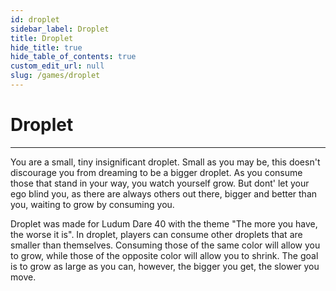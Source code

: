 ```yaml
---
id: droplet
sidebar_label: Droplet
title: Droplet
hide_title: true
hide_table_of_contents: true
custom_edit_url: null
slug: /games/droplet
---
```



# Droplet
---  
<div class="game-trailer">
        <div class="player-wrapper">
            <ReactPlayer
                url='https://www.youtube.com/watch?v=UmCM3mFo3XA'
                className='react-player' />
        </div>
</div>


You are a small, tiny insignificant droplet. Small as you may be, this doesn't discourage you from dreaming to be a bigger droplet. As you consume those that stand in your way, you watch yourself grow. But dont' let your ego blind you, as there are always others out there, bigger and better than you, waiting to grow by consuming you.

Droplet was made for Ludum Dare 40 with the theme "The more you have, the worse it is". In droplet, players can consume other droplets that are smaller than themselves. Consuming those of the same color will allow you to grow, while those of the opposite color will allow you to shrink. The goal is to grow as large as you can, however, the bigger you get, the slower you move.

<div class="block">
    <div class="block-platforms">
        <div class="platform">
            <a href="https://manbeardgames.itch.io/droplet" target="_blank">
                <div class="platform-badge itch-badge invert-badge-dark"></div>
            </a>
        </div>
        <div class="platform">
            <a href="https://ldjam.com/events/ludum-dare/40/droplet" target="_blank">
                <div class="platform-badge ldjam-badge invert-badge-dark"></div>
            </a>
        </div>        
    </div>
</div>